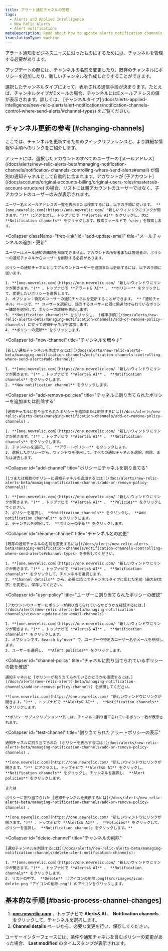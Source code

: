 ```yaml
---
title: アラート通知チャネルの管理
tags:
  - Alerts and Applied Intelligence
  - New Relic Alerts
  - Alert notifications
metaDescription: Read about how to update alerts notification channels.
translationType: machine
---
```


アラート通知をビジネスニーズに沿ったものにするためには、チャンネルを管理する必要があります。

アップデートの際には、チャンネルの名前を変更したり、既存のチャンネルにポリシーを追加したり、新しいチャンネルを作成したりすることができます。

<Callout variant="tip">
  選択したチャンネルタイプによって、表示される通信手段が決まります。たとえば、チャンネルタイプがEメールの場合、チャンネルにはEメールアドレスの値が表示されます。詳しくは、
  [チャンネルタイプ](/docs/alerts-applied-intelligence/new-relic-alerts/alert-notifications/notification-channels-control-where-send-alerts/#channel-types)
  をご覧ください。
</Callout>

## チャンネル更新の参考 [#changing-channels]

ここでは、チャンネルを更新するためのクイックリファレンスと、より詳細な情報や手順へのリンクをご紹介します。

<CollapserGroup>
  <Collapser
    className="freq-link"
    id="view-email"
    title="メールチャンネルを見る"
  >
    アラートには、選択したアカウントのすべてのユーザーの [メールアドレス](/docs/alerts/new-relic-alerts-beta/managing-notification-channels/notification-channels-controlling-where-send-alerts#email) が個別の通知チャネルとして自動的に含まれます。アカウントが [子アカウント](/docs/accounts/original-accounts-billing/original-users-roles/mastersub-account-structure) の場合、リストには親アカウントのユーザーではなく、子アカウントのユーザーのみが表示されます。

    ユーザー名とメールアドレスの一覧を表示または検索するには、以下の手順に従います。 **[one.newrelic.com](https://one.newrelic.com/ "新しいウィンドウにリンクが開きます。")** にアクセスし、トップナビで **Alerts& AI** をクリックし、次に **Notification channels** をクリックします。検索フィールドで「user」を検索します。

  </Collapser>

  <Collapser
    className="freq-link"
    id="add-update-email"
    title="メールチャンネルの追加・更新"
  >
    ユーザーはメール通知の購読を解除できません。アカウントの所有者または管理者が、ポリシーの通知チャネルからユーザーを削除する必要があります。

    ポリシーの通知チャネルとしてアカウントユーザーを追加または更新するには、以下の手順に従います。

    1. **[one.newrelic.com](https://one.newrelic.com/ "新しいウィンドウにリンクが開きます。")** 、トップナビで **アラート& AI** 、 **ポリシー** をクリックして、変更したいポリシーを選択します。
    2. オプション：特定のユーザーの通知チャネルを更新することができます。 **「通知チャネル」ページで、** ユーザーを選択し、該当するユーザーに既に関連付けられているポリシー購読を選択して、ポリシーの詳細を表示します。
    3. **Notification channels** をクリックし、 [標準手順](/docs/alerts/new-relic-alerts-beta/managing-notification-channels/add-or-remove-policy-channels) に従って通知チャネルを追加します。
    4. **ポリシーの更新** をクリックします。

  </Collapser>

  <Collapser
    id="new-channel"
    title="チャンネルを増やす"
  >
    [新しい通知チャンネルを作成するには](/docs/alerts/new-relic-alerts-beta/managing-notification-channels/notification-channels-controlling-where-send-alerts#add-channel):

    1. **[one.newrelic.com](https://one.newrelic.com/ "新しいウィンドウにリンクが開きます。")** 、トップナビで **Alerts& AI** 、 **Notification channels** をクリックします。
    2. **New notification channel** をクリックします。

  </Collapser>

  <Collapser
    id="add-remove-policies"
    title="チャネルに割り当てられたポリシーを追加または削除する"
  >
    [通知チャネルに割り当てられたポリシーを追加または削除するには](/docs/alerts/new-relic-alerts-beta/managing-notification-channels/add-or-remove-policy-channels) 。

    1. **[one.newrelic.com](https://one.newrelic.com/ "新しいウィンドウにリンクが開きます。")** 、トップナビで **Alerts& AI** 、 **Notification channels** をクリックします。
    2. チャンネルを選択して、 **アラートポリシー** をクリックします。
    3. 選択したポリシーから、ウィンドウを使用して、すべての通知チャネルを選択、削除、または消去します。

  </Collapser>

  <Collapser
    id="add-channel"
    title="ポリシーにチャネルを割り当てる"
  >
    [1つまたは複数のポリシーに通知チャネルを追加するには](/docs/alerts/new-relic-alerts-beta/managing-notification-channels/add-or-remove-policy-channels):

    1. **[one.newrelic.com](https://one.newrelic.com/ "新しいウィンドウにリンクが開きます。")** 、トップナビで **Alerts& AI** 、 **Policies** をクリックしてください。
    2. ポリシーを選択し、 **Notification channels** をクリックし、 **Add notification channels** をクリックします。
    3. チャンネルを選択して、 **ポリシーの更新** をクリックします。

  </Collapser>

  <Collapser
    id="rename-channel"
    title="チャンネル名の変更"
  >
    [既存の通知チャネルの名前を変更するには](/docs/alerts/new-relic-alerts-beta/managing-notification-channels/notification-channels-controlling-where-send-alerts#channel-types) を参照してください。

    1. **[one.newrelic.com](https://one.newrelic.com/ "新しいウィンドウにリンクが開きます。")** 、トップナビで **Alerts& AI** 、 **Notification channels** をクリックして、チャンネルを選択します。
    2. **Channel details** から、必要に応じてチャンネルタイプに応じた名前（最大64文字）を変更し、保存してください。

  </Collapser>

  <Collapser
    id="user-policy"
    title="ユーザーに割り当てられたポリシーの確認"
  >
    [アカウントのユーザーにポリシーが割り当てられているかどうかを確認するには、](/docs/alerts/new-relic-alerts-beta/managing-notification-channels/view-or-update-user-email-channels):

    1. **[one.newrelic.com](https://one.newrelic.com/ "新しいウィンドウにリンクが開きます。")** 、トップナビで **Alerts& AI** 、 **Notification channels** をクリックします。
    2. オプションです。Search by"user" で、ユーザーや特定のユーザー名やメールを参照します。
    3. ユーザーを選択し、 **Alert policies** をクリックします。

  </Collapser>

  <Collapser
    id="channel-policy"
    title="チャネルに割り当てられているポリシーの数を確認"
  >
    通知チャネルに [ポリシーが割り当てられているかどうかを確認するには、](/docs/alerts/new-relic-alerts-beta/managing-notification-channels/add-or-remove-policy-channels) を参照してください。

    **[one.newrelic.com](https://one.newrelic.com/ "新しいウィンドウにリンクが開きます。")** 、トップナビで **Alerts& AI** 、 **Notification channels** をクリックします。

    **ポリシーサブスクリプション**列には、チャネルに割り当てられているポリシー数が表示されます。

  </Collapser>

  <Collapser
    id="test-channel"
    title="割り当てられたアラートポリシーの表示"
  >
    通知チャネルに割り当てられた [ポリシーを表示するには](/docs/alerts/new-relic-alerts-beta/managing-notification-channels/add-or-remove-policy-channels) 。

    **[one.newrelic.com](https://one.newrelic.com/ "新しいウィンドウにリンクが開きます。")** にアクセスし、トップナビで **Alerts& AI** をクリックし、 **Notification channels** をクリックし、チャンネルを選択し、 **Alert policies** をクリックします。

    または

    ポリシーに割り当てられた [通知チャンネルを表示するには](/docs/alerts/new-relic-alerts-beta/managing-notification-channels/add-or-remove-policy-channels) 。

    **[one.newrelic.com](https://one.newrelic.com/ "新しいウィンドウにリンクが開きます。")** 、トップナビで **Alerts& AI** 、 **Policies** をクリックして、ポリシーを選択し、 **Notification channels をクリックします。**

  </Collapser>

  <Collapser
    id="delete-channel"
    title="チャンネルの削除"
  >
    [通知チャンネルを削除するには](/docs/alerts/new-relic-alerts-beta/managing-notification-channels/delete-alert-notification-channels):

    1. **[one.newrelic.com](https://one.newrelic.com/ "新しいウィンドウにリンクが開きます。")** 、トップナビで **Alerts& AI** 、 **Notification channels** をクリックします。
    2. リストの中で、 **Delete** ![アイコンの削除.png](src/images/icon-delete.png "アイコンの削除.png") のアイコンをクリックします。

  </Collapser>
</CollapserGroup>

## 基本的な手順 [#basic-process-channel-changes]

1. **[one.newrelic.com](https://one.newrelic.com/ '新しいウィンドウにリンクが開きます。')** 、トップナビで **Alerts& AI** 、 **Notification channels** をクリックして、チャンネルを選択します。
2. **Channel details** ページから、必要な変更を行い、保存してください。

ユーザーインターフェースには、条件や通知チャネルを含むポリシーの変更があった場合、 **Last modified** のタイムスタンプが表示されます。
